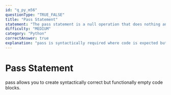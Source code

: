 ```yaml
---
id: "q_py_m56"
questionType: "TRUE_FALSE"
title: "Pass Statement"
statement: "The pass statement is a null operation that does nothing and is used as a placeholder."
difficulty: "MEDIUM"
category: "Python"
correctAnswer: true
explanation: "pass is syntactically required where code is expected but you don't want any action. Useful for empty functions, classes, or loops during development."
---
```


# Pass Statement

pass allows you to create syntactically correct but functionally empty code blocks.
